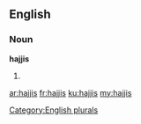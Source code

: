 ==English==

===Noun===
'''hajjis'''

# {{plural of|hajji}}

[[Category:English plurals]]

[[ar:hajjis]]
[[fr:hajjis]]
[[ku:hajjis]]
[[my:hajjis]]
